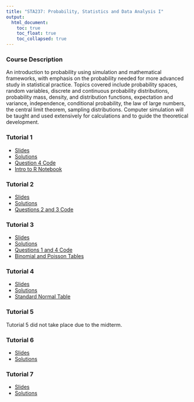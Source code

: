 ```yaml
---
title: "STA237: Probability, Statistics and Data Analysis I"
output: 
  html_document:
    toc: true
    toc_float: true
    toc_collapsed: true
---
```


### Course Description {.unlisted .unnumbered}

An introduction to probability using simulation and mathematical frameworks, with emphasis on the probability needed for more advanced study in statistical practice. Topics covered include probability spaces, random variables, discrete and continuous probability distributions, probability mass, density, and distribution functions, expectation and variance, independence, conditional probability, the law of large numbers, the central limit theorem, sampling distributions. Computer simulation will be taught and used extensively for calculations and to guide the theoretical development.

### Tutorial 1
* <a href="sta237/Tutorial1_Slides.pdf">Slides</a>
* <a href="sta237/TUT1_Answers.pdf">Solutions</a>
* <a href="sta237/TUT1_RCodes_Q4.R">Question 4 Code</a>
* <a href="sta237/Intro_to_R.ipynb">Intro to R Notebook</a>

### Tutorial 2
* <a href="sta237/Tutorial2_Slides.pdf">Slides</a>
* <a href="sta237/TUT2_Answers.pdf">Solutions</a>
* <a href="sta237/TUT2_RCodes.R">Questions 2 and 3 Code</a>

### Tutorial 3
* <a href="sta237/Tutorial3_Slides.pdf">Slides</a>
* <a href="sta237/TUT3_Answers.pdf">Solutions</a>
* <a href="sta237/TUT3_RCodes.R">Questions 1 and 4 Code</a>
* <a href="sta237/Tables_1_&_2_-_Binomial_and_Poisson.pdf">Binomial and Poisson Tables</a>

### Tutorial 4
* <a href="sta237/Tutorial4_Slides.pdf">Slides</a>
* <a href="sta237/TUT4_Answers.pdf">Solutions</a>
* <a href="sta237/StandardNormalTable.pdf">Standard Normal Table</a>

### Tutorial 5
Tutorial 5 did not take place due to the midterm.

### Tutorial 6
* <a href="sta237/Tutorial6_Slides.pdf">Slides</a>
* <a href="sta237/TUT6_Answers.pdf">Solutions</a>

### Tutorial 7
* <a href="sta237/Tutorial7_Slides.pdf">Slides</a>
* <a href="sta237/TUT7_Answers.pdf">Solutions</a>

